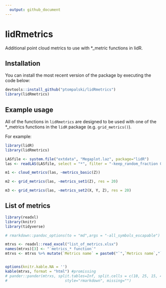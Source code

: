 ```yaml
---
  output: github_document
---
```

  
  <!-- README.md is generated from README.Rmd. Please edit that file -->
  
# lidRmetrics
Additional point cloud metrics to use with *_metric functions in lidR. 


## Installation 

You can install the most recent version of the package by executing the code below:

```r
devtools::install_github("ptompalski/lidRmetrics")
library(lidRmetrics)
```


## Example usage

All of the functions in `lidRmetrics` are designed to be used with one of the *_metrics functions in the `lidR` package (e.g. `grid_metrics()`). 

For example:

```r
library(lidR)
library(lidRmetrics)

LASfile <- system.file("extdata", "Megaplot.laz", package="lidR")
las <- readLAS(LASfile, select = "*", filter = "-keep_random_fraction 0.5")

m1 <- cloud_metrics(las, ~metrics_basic(Z))

m2 <- grid_metrics(las, ~metrics_set1(Z), res = 20)

m3 <- grid_metrics(las, ~metrics_set2(X, Y, Z), res = 20)
```

## List of metrics

```r
library(readxl)
library(knitr)
library(tidyverse)

# rmarkdown::pandoc_options(to = "md",args = "-all_symbols_escapable")

mtrxs <- readxl::read_excel("list_of_metrics.xlsx")
names(mtrxs)[3] <- "`metrics_* function`"
mtrxs <- mtrxs %>% mutate(`Metrics name` = paste0("`",`Metrics name`,"`"))


options(knitr.kable.NA = '')
kable(mtrxs, format = "html") #promissing
# pander::pander(mtrxs, split.tables=Inf, split.cells = c(10, 25, 15, 40),
#                          style="rmarkdown", missing="")

```

